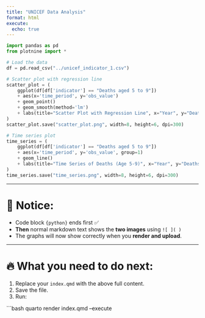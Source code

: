 ```yaml
---
title: "UNICEF Data Analysis"
format: html
execute:
  echo: true
---
```


```python
import pandas as pd
from plotnine import *

# Load the data
df = pd.read_csv("../unicef_indicator_1.csv")

# Scatter plot with regression line
scatter_plot = (
    ggplot(df[df['indicator'] == "Deaths aged 5 to 9"])
    + aes(x='time_period', y='obs_value')
    + geom_point()
    + geom_smooth(method='lm')
    + labs(title="Scatter Plot with Regression Line", x="Year", y="Deaths")
)
scatter_plot.save("scatter_plot.png", width=8, height=6, dpi=300)

# Time series plot
time_series = (
    ggplot(df[df['indicator'] == "Deaths aged 5 to 9"])
    + aes(x='time_period', y='obs_value', group=1)
    + geom_line()
    + labs(title="Time Series of Deaths (Age 5-9)", x="Year", y="Deaths")
)
time_series.save("time_series.png", width=8, height=6, dpi=300)
```
---

# 🛑 Notice:
- Code block `{python}` ends first ✅
- **Then** normal markdown text shows the **two images** using `![ ]( )`
- The graphs will now show correctly when you **render and upload**.

---

# 🔥 What you need to do next:
1. Replace your `index.qmd` with the above full content.
2. Save the file.
3. Run:

```bash
quarto render index.qmd --execute

